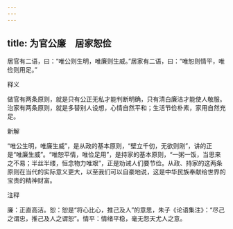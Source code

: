 ```yaml
---
---
---
```

title: 为官公廉　居家恕俭
---



居官有二语，曰：“唯公则生明，唯廉则生威。”居家有二语，曰：“唯恕则情平，唯俭则用足。”

释义

做官有两条原则，就是只有公正无私才能判断明确，只有清白廉洁才能使人敬服。治家有两条原则，就是多替别人设想，心情自然平和；生活节俭朴素，家用自然充足。

新解

“唯公生明，唯廉生威”，是从政的基本原则，“壁立千仞，无欲则刚”，讲的正是“唯廉生威”。“唯恕平情，唯俭足用”，是持家的基本原则，“一粥一饭，当思来之不易；半丝半缕，恒念物力唯艰”，正是劝诫人们要节俭。从政、持家的这两条原则在当代的实际意义更大，以至我们可以自豪地说，这是中华民族奉献给世界的宝贵的精神财富。

注释

廉：正直高洁。恕：恕是“将心比心，推己及人”的意思，朱子《论语集注》：“尽己之谓忠，推己及人之谓恕”。情平：情绪平稳，毫无怨天尤人之意。